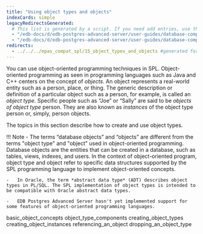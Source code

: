 ```yaml
---
title: "Using object types and objects"
indexCards: simple
legacyRedirectsGenerated:
  # This list is generated by a script. If you need add entries, use the `legacyRedirects` key.
  - "/edb-docs/d/edb-postgres-advanced-server/user-guides/database-compatibility-for-oracle-developers-guide/9.6/Database_Compatibility_for_Oracle_Developers_Guide_v9.6.1.090.html"
  - "/edb-docs/d/edb-postgres-advanced-server/user-guides/database-compatibility-for-oracle-developers-guide/9.5/Database_Compatibility_for_Oracle_Developers_Guide.1.212.html"
redirects:
  - ../../../epas_compat_spl/15_object_types_and_objects #generated for docs/epas/reorg-role-use-case-mode
---
```


<div id="object_types_and_objects" class="registered_link"></div>

You can use object-oriented programming techniques in SPL. Object-oriented programming as seen in programming languages such as Java and C++ centers on the concept of *objects*. An object represents a real-world entity such as a person, place, or thing. The generic description or definition of a particular object such as a person, for example, is called an *object type*. Specific people such as “Joe” or “Sally” are said to be *objects of object type* person. They are also known as *instances* of the object type person or, simply, person objects.

The topics in this section describe how to create and use object types.

!!! Note
    -   The terms “database objects” and “objects” are different from the terms "object type" and "object" used in object-oriented programming. Database objects are the entities that can be created in a database, such as tables, views, indexes, and users. In the context of object-oriented program, object type and object refer to specific data structures supported by the SPL programming language to implement object-oriented concepts.

    -   In Oracle, the term *abstract data type* (ADT) describes object types in PL/SQL. The SPL implementation of object types is intended to be compatible with Oracle abstract data types.

    -   EDB Postgres Advanced Server hasn't yet implemented support for some features of object-oriented programming languages.

<div class="toctree" maxdepth="3">

basic_object_concepts object_type_components creating_object_types creating_object_instances referencing_an_object dropping_an_object_type

</div>
